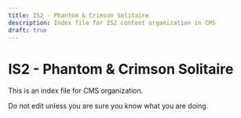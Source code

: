 ```yaml
---
title: IS2 - Phantom & Crimson Solitaire
description: Index file for IS2 content organization in CMS
draft: true
---
```


# IS2 - Phantom & Crimson Solitaire

This is an index file for CMS organization.

Do not edit unless you are sure you know what you are doing.

